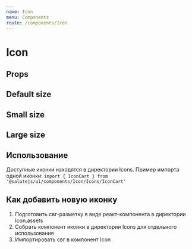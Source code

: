 ```yaml
---
name: Icon
menu: Components
route: /components/Icon
---
```




<ThemeSelect />

# Icon

## Props
<Props of={Icon} />

## Default size
<ThemeBackground>
  <IconSet />
</ThemeBackground>

## Small size
<ThemeBackground>
  <IconSet size="s" />
</ThemeBackground>

## Large size
<ThemeBackground>
  <IconSet size="l" />
</ThemeBackground>

## Использование
Доступные иконки находятся в директории Icons.
Пример импорта одной иконки:
``` import { IconCart } from '@salutejs/ui/components/Icon/Icons/IconCart' ```

## Как добавить новую иконку
1. Подготовить свг-разметку в виде реакт-компонента в директории Icon.assets
2. Собрать компонент иконки в директории Icons для отдельного использования
3. Импортировать свг в компонент Icon
